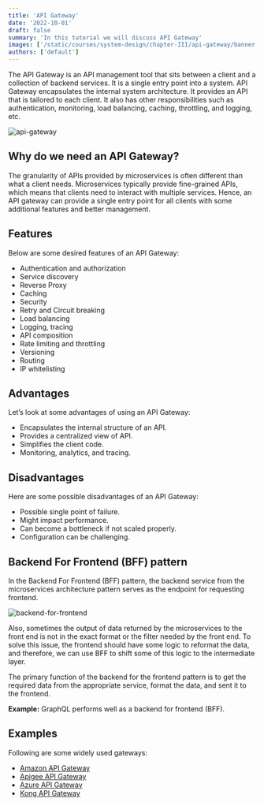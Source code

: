 ```yaml
---
title: 'API Gateway'
date: '2022-10-01'
draft: false
summary: 'In this tutorial we will discuss API Gateway'
images: ['/static/courses/system-design/chapter-III/api-gateway/banner.png']
authors: ['default']
---
```


The API Gateway is an API management tool that sits between a client and a collection of backend services. It is a single entry point into a system. API Gateway encapsulates the internal system architecture. It provides an API that is tailored to each client. It also has other responsibilities such as authentication, monitoring, load balancing, caching, throttling, and logging, etc.

![api-gateway](/static/courses/system-design/chapter-III/api-gateway/api-gateway.png)

## Why do we need an API Gateway?

The granularity of APIs provided by microservices is often different than what a client needs. Microservices typically provide fine-grained APIs, which means that clients need to interact with multiple services. Hence, an API gateway can provide a single entry point for all clients with some additional features and better management.

## Features

Below are some desired features of an API Gateway:

- Authentication and authorization
- Service discovery
- Reverse Proxy
- Caching
- Security
- Retry and Circuit breaking
- Load balancing
- Logging, tracing
- API composition
- Rate limiting and throttling
- Versioning
- Routing
- IP whitelisting

## Advantages

Let’s look at some advantages of using an API Gateway:

- Encapsulates the internal structure of an API.
- Provides a centralized view of API.
- Simplifies the client code.
- Monitoring, analytics, and tracing.

## Disadvantages

Here are some possible disadvantages of an API Gateway:

- Possible single point of failure.
- Might impact performance.
- Can become a bottleneck if not scaled properly.
- Configuration can be challenging.

## Backend For Frontend (BFF) pattern

In the Backend For Frontend (BFF) pattern, the backend service from the microservices architecture pattern serves as the endpoint for requesting frontend.

![backend-for-frontend](/static/courses/system-design/chapter-III/api-gateway/backend-for-frontend.png)

Also, sometimes the output of data returned by the microservices to the front end is not in the exact format or the filter needed by the front end. To solve this issue, the frontend should have some logic to reformat the data, and therefore, we can use BFF to shift some of this logic to the intermediate layer.

The primary function of the backend for the frontend pattern is to get the required data from the appropriate service, format the data, and sent it to the frontend.

**Example:** GraphQL performs well as a backend for frontend (BFF).

## Examples

Following are some widely used gateways:

- [Amazon API Gateway](https://aws.amazon.com/api-gateway/)
- [Apigee API Gateway](https://cloud.google.com/apigee)
- [Azure API Gateway](https://azure.microsoft.com/en-in/services/api-management/)
- [Kong API Gateway](https://konghq.com/kong)

